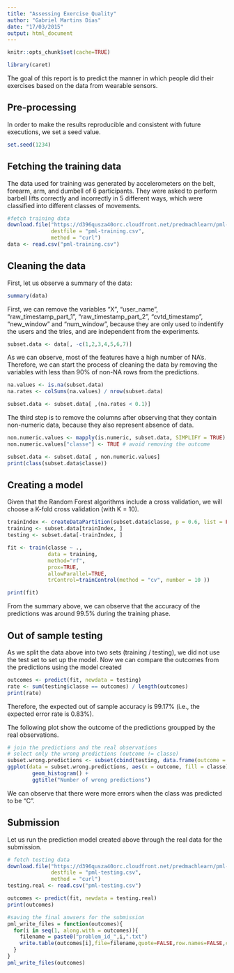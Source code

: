 ```yaml
---
title: "Assessing Exercise Quality"
author: "Gabriel Martins Dias"
date: "17/03/2015"
output: html_document
---
```


```r
knitr::opts_chunk$set(cache=TRUE)

library(caret)
```

The goal of this report is to predict the manner in which people did their 
exercises based on the data from wearable sensors.

## Pre-processing

In order to make the results reproducible and consistent with future executions, 
we set a seed value.

```r
set.seed(1234)
```

## Fetching the training data

The data used for training was generated by accelerometers on the belt, forearm, 
arm, and dumbell of 6 participants. 
They were asked to perform barbell lifts correctly and incorrectly in 5 
different ways, which were classified into different classes of movements.

```r
#fetch training data
download.file("https://d396qusza40orc.cloudfront.net/predmachlearn/pml-training.csv", 
              destfile = "pml-training.csv", 
              method = "curl")
data <- read.csv("pml-training.csv")
```

## Cleaning the data

First, let us observe a summary of the data:

```r
summary(data)
```

First, we can remove the variables "X", "user_name", "raw_timestamp_part_1",
"raw_timestamp_part_2", "cvtd_timestamp", "new_window" and "num_window", because 
they are only used to indentify the users and the tries, and are independent 
from the experiments.

```r
subset.data <- data[, -c(1,2,3,4,5,6,7)]
```

As we can observe, most of the features have a high number of NA's.
Therefore, we can start the process of cleaning the data by removing the 
variables with less than 90% of non-NA rows from the predictions.


```r
na.values <- is.na(subset.data)
na.rates <- colSums(na.values) / nrow(subset.data)

subset.data <- subset.data[ ,(na.rates < 0.1)]
```

The third step is to remove the columns after observing that they contain
non-numeric data, because they also represent absence of data.

```r
non.numeric.values <- mapply(is.numeric, subset.data, SIMPLIFY = TRUE)
non.numeric.values["classe"] <- TRUE # avoid removing the outcome

subset.data <- subset.data[ , non.numeric.values]
print(class(subset.data$classe))
```

## Creating a model

Given that the Random Forest algorithms include a cross validation, we will 
choose a K-fold cross validation (with K = $10$).

```r
trainIndex <- createDataPartition(subset.data$classe, p = 0.6, list = FALSE)
training <- subset.data[trainIndex, ]
testing <- subset.data[-trainIndex, ]

fit <- train(classe ~ ., 
             data = training, 
             method="rf",
             prox=TRUE,
             allowParallel=TRUE, 
             trControl=trainControl(method = "cv", number = 10 ))

print(fit)
```

From the summary above, we can observe that the accuracy of the predictions was 
around $99.5\%$ during the training phase.

## Out of sample testing

As we split the data above into two sets (training / testing), we did not use
the test set to set up the model.
Now we can compare the outcomes from the predictions using the model created

```r
outcomes <- predict(fit, newdata = testing)
rate <- sum(testing$classe == outcomes) / length(outcomes)
print(rate)
```

Therefore, the expected out of sample accuracy is $99.17\%$ (i.e., the expected error 
rate is $0.83\%$). 

The following plot show the outcome of the predictions groupped by the real observations.

```r
# join the predictions and the real observations
# select only the wrong predictions (outcome != classe)
subset.wrong.predictions <- subset(cbind(testing, data.frame(outcome = outcomes)), outcome != classe)
ggplot(data = subset.wrong.predictions, aes(x = outcome, fill = classe)) +
        geom_histogram() + 
        ggtitle("Number of wrong predictions")
```

We can observe that there were more errors when the class was predicted to be "C". 

## Submission

Let us run the prediction model created above through the real data for the submission.

```r
# fetch testing data
download.file("https://d396qusza40orc.cloudfront.net/predmachlearn/pml-testing.csv", 
              destfile = "pml-testing.csv", 
              method = "curl")
testing.real <- read.csv("pml-testing.csv")

outcomes <- predict(fit, newdata = testing.real)
print(outcomes)

```

```r
#saving the final anwsers for the submission
pml_write_files = function(outcomes){
  for(i in seq(1, along.with = outcomes)){
    filename = paste0("problem_id_",i,".txt")
    write.table(outcomes[i],file=filename,quote=FALSE,row.names=FALSE,col.names=FALSE)
  }
}
pml_write_files(outcomes)
```
